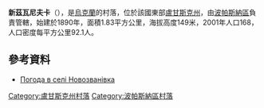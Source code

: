 {{coord|48|34|59|N|38|21|22|E|scale:100000|display=title}}

'''新茲瓦尼夫卡'''（{{lang-uk|Новозванівка}}），是[[烏克蘭|烏克蘭]]的村落，位於該國東部[[盧甘斯克州|盧甘斯克州]]，由[[波帕斯納區|波帕斯納區]]負責管轄，始建於1890年，面積1.83平方公里，海拔高度149米，2001年人口168，人口密度每平方公里92.1人。

==參考資料==
* [http://weather.in.ua/ua/lyganskaja/17596 Погода в селі Новозванівка] {{Wayback|url=http://weather.in.ua/ua/lyganskaja/17596 |date=20160305213621 }}

{{DEFAULTSORT:Новозванівка}}
[[Category:盧甘斯克州村落|Category:盧甘斯克州村落]]
[[Category:波帕斯納區村落|Category:波帕斯納區村落]]


{{Luhansk-geo-stub}}